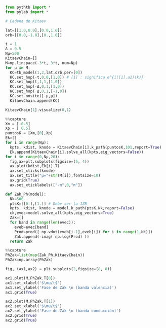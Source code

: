 
```python
from pythtb import *
from pylab import *

# Cadena de Kitaev

lat=[[1.0,0.0],[0.0,1.0]]
orb=[[0.0,-1.0],[0.,1.0]]

t = 1
Δ = 0.5
Nμ=500
KitaevChain=[]
M=np.linspace(-3*t, 3*t, num=Nμ)
for μ in M:
  KC=tb_model(1,2,lat,orb,per=[0])
  KC.set_hop(-t,0,0,[1,0]) # [1] : significa e^{i([1].a1)(k)}
  KC.set_hop(t,1,1,[1,0])
  KC.set_hop(-Δ,0,1,[1,0])
  KC.set_hop( Δ,0,1,[-1,0])
  KC.set_onsite([-μ,μ])
  KitaevChain.append(KC)

KitaevChain[1].visualize(0,1)
```

```python
%%capture
Xm = [-0.5]
Xp = [ 0.5]
puntosK = [Xm,[0],Xp]
Ek=[]
for i in range(Nμ):
  kpts, kdist, knode = KitaevChain[i].k_path(puntosK,101,report=True)
  Ek.append(KitaevChain[i].solve_all(kpts,eig_vectors=False))
for i in range(0,Nμ,20):
  fig,ax=plt.subplots(figsize=(5, 4))
  ax.plot(kdist,Ek[i].T)
  ax.set_xticks(knode)
  ax.set_title("μ="+str(M[i]),fontsize=10)
  ax.grid(True)
  ax.set_xticklabels(["-π",0,"π"])
```

```python
def Zak_Ph(model):
  Nk=500
  ptsK=[[0.],[1.]] # Debe ser la 1ZB
  kpts, kdist, knode = model.k_path(ptsK,Nk,report=False)
  ϵk,evec=model.solve_all(kpts,eig_vectors=True)
  Zak=[]
  for band in range(len(evec)):
    eveb=evec[band]
    Prod=prod([ np.vdot(eveb[i-1],eveb[i]) for i in range(1,Nk)])
    Zak.append(-imag( np.log(Prod) ))
  return Zak
```

```python
%%capture
PhZak=list(map(Zak_Ph,KitaevChain))
PhZak=np.array(PhZak)
```

```python

fig, (ax1,ax2) = plt.subplots(2,figsize=(8, 8))

ax1.plot(M,PhZak.T[0])
ax1.set_xlabel('$\mu/t$')
ax1.set_ylabel('Fase de Zak \n (banda valencia)')
ax1.grid(True)

ax2.plot(M,PhZak.T[1])
ax2.set_xlabel('$\mu/t$')
ax2.set_ylabel('Fase de Zak \n (banda conducción)')
ax2.grid(True)
ax2.grid(True)

```
